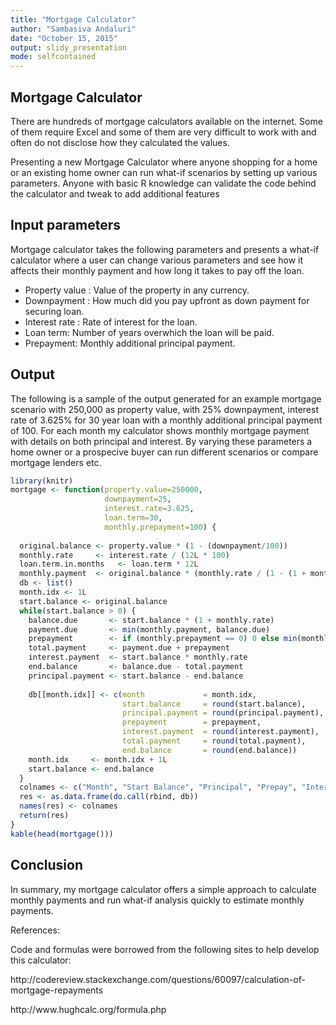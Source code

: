 ```yaml
---
title: "Mortgage Calculator"
author: "Sambasiva Andaluri"
date: "October 15, 2015"
output: slidy_presentation
mode: selfcontained
---
```


## Mortgage Calculator

There are hundreds of mortgage calculators available on the internet. Some of them require Excel and some of them are very difficult to work with and often do not disclose how they calculated the values. 

Presenting a new Mortgage Calculator where anyone shopping for a home or an existing home owner can run what-if scenarios by setting up various parameters. Anyone with basic R knowledge can validate the code behind the calculator and tweak to add additional features

## Input parameters

Mortgage calculator takes the following parameters and presents a what-if calculator where a user can change various parameters and see how it affects their monthly payment and how long it takes to pay off the loan.

- Property value : Value of the property in any currency.
- Downpayment : How much did you pay upfront as down payment for securing loan.
- Interest rate : Rate of interest for the loan.
- Loan term: Number of years overwhich the loan will be paid.
- Prepayment: Monthly additional principal payment.

## Output

The following is a sample of the output generated for an example mortgage scenario with 250,000 as property value, with 25% downpayment, interest rate of 3.625% for 30 year loan with a monthly additional principal payment of 100. For each month my calculator shows monthly mortgage payment with details on both principal and interest. By varying these parameters a home owner or a prospecive buyer can run different scenarios or compare mortgage lenders etc.

```r
library(knitr)
mortgage <- function(property.value=250000,
                     downpayment=25,
                     interest.rate=3.625,
                     loan.term=30,
                     monthly.prepayment=100) {
  
  original.balance <- property.value * (1 - (downpayment/100))
  monthly.rate     <- interest.rate / (12L * 100)
  loan.term.in.months   <- loan.term * 12L
  monthly.payment  <- original.balance * (monthly.rate / (1 - (1 + monthly.rate) ^ -loan.term.in.months))
  db <- list()
  month.idx <- 1L
  start.balance <- original.balance
  while(start.balance > 0) {
    balance.due       <- start.balance * (1 + monthly.rate)
    payment.due       <- min(monthly.payment, balance.due)
    prepayment        <- if (monthly.prepayment == 0) 0 else min(monthly.prepayment, balance.due - payment.due)
    total.payment     <- payment.due + prepayment
    interest.payment  <- start.balance * monthly.rate
    end.balance       <- balance.due - total.payment
    principal.payment <- start.balance - end.balance
    
    db[[month.idx]] <- c(month             = month.idx,
                         start.balance     = round(start.balance),
                         principal.payment = round(principal.payment),
                         prepayment        = prepayment,
                         interest.payment  = round(interest.payment),
                         total.payment     = round(total.payment),
                         end.balance       = round(end.balance))
    month.idx     <- month.idx + 1L
    start.balance <- end.balance
  }
  colnames <- c("Month", "Start Balance", "Principal", "Prepay", "Interest", "Total", "End Balance")
  res <- as.data.frame(do.call(rbind, db))
  names(res) <- colnames 
  return(res)
}
kable(head(mortgage()))
```

## Conclusion

In summary, my mortgage calculator offers a simple approach to calculate monthly payments and run what-if analysis quickly to estimate monthly payments.

References:

Code and formulas were borrowed from the following sites to help develop this calculator:

http://codereview.stackexchange.com/questions/60097/calculation-of-mortgage-repayments

http://www.hughcalc.org/formula.php


